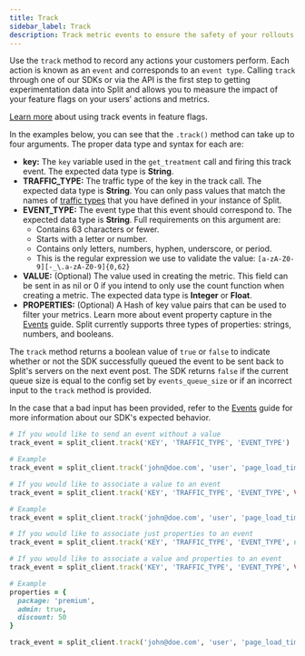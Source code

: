 ```yaml
---
title: Track
sidebar_label: Track
description: Track metric events to ensure the safety of your rollouts or run experiments.
---
```


Use the `track` method to record any actions your customers perform. Each action is known as an `event` and corresponds to an `event type`. Calling `track` through one of our SDKs or via the API is the first step to getting experimentation data into Split and allows you to measure the impact of your feature flags on your users’ actions and metrics.

[Learn more](https://help.split.io/hc/en-us/articles/360020585772) about using track events in feature flags.

In the examples below, you can see that the `.track()` method can take up to four arguments. The proper data type and syntax for each are:

* **key:** The `key` variable used in the `get_treatment` call and firing this track event. The expected data type is **String**.
* **TRAFFIC_TYPE:** The traffic type of the key in the track call. The expected data type is **String**. You can only pass values that match the names of [traffic types](https://help.split.io/hc/en-us/articles/360019916311-Traffic-type) that you have defined in your instance of Split.
* **EVENT_TYPE:** The event type that this event should correspond to. The expected data type is **String**. Full requirements on this argument are:
     * Contains 63 characters or fewer.
     * Starts with a letter or number.
     * Contains only letters, numbers, hyphen, underscore, or period.
     * This is the regular expression we use to validate the value: `[a-zA-Z0-9][-_\.a-zA-Z0-9]{0,62}`
* **VALUE:** (Optional) The value used in creating the metric. This field can be sent in as nil or 0 if you intend to only use the count function when creating a metric. The expected data type is **Integer** or **Float**.
* **PROPERTIES:** (Optional) A Hash of key value pairs that can be used to filter your metrics. Learn more about event property capture in the [Events](https://help.split.io/hc/en-us/articles/360020585772-Events#event-properties) guide. Split currently supports three types of properties: strings, numbers, and booleans.

The `track` method returns a boolean value of `true` or `false` to indicate whether or not the SDK successfully queued the event to be sent back to Split's servers on the next event post. The SDK returns `false` if the current queue size is equal to the config set by `events_queue_size` or if an incorrect input to the `track` method is provided.

In the case that a bad input has been provided, refer to the [Events](https://help.split.io/hc/en-us/articles/360020585772-Track-events) guide for more information about our SDK's expected behavior.

```ruby title="Ruby"
# If you would like to send an event without a value
track_event = split_client.track('KEY', 'TRAFFIC_TYPE', 'EVENT_TYPE')

# Example
track_event = split_client.track('john@doe.com', 'user', 'page_load_time')

# If you would like to associate a value to an event
track_event = split_client.track('KEY', 'TRAFFIC_TYPE', 'EVENT_TYPE', VALUE)

# Example
track_event = split_client.track('john@doe.com', 'user', 'page_load_time', 83.334)

# If you would like to associate just properties to an event
track_event = split_client.track('KEY', 'TRAFFIC_TYPE', 'EVENT_TYPE', nil, { PROPERTIES })

# If you would like to associate a value and properties to an event
track_event = split_client.track('KEY', 'TRAFFIC_TYPE', 'EVENT_TYPE', VALUE, { PROPERTIES })

# Example
properties = {
  package: 'premium',
  admin: true,
  discount: 50
}

track_event = split_client.track('john@doe.com', 'user', 'page_load_time', nil, properties)
```